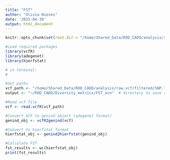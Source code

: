 ```yaml
---
title: "FST"
author: "Olivia Nieves"
date: '2025-04-30'
output: html_document
---
```


```r
knitr::opts_chunk$set(root.dir = "/home/Shared_Data/ROD_CADO/analysis/raw.vcf/filtered")
```

```r
#Load required packages
library(vcfR)
library(adegenet)
library(hierfstat)
```

```r
# in terminal:
# 
```

```r
#Set paths
vcf_path <- "/home/Shared_Data/ROD_CADO/analysis/raw.vcf/filtered/SNP.TRSdp10g1.FIL.vcf"
output <- "~/ROD_CADO/Diversity_metrics/FST_ocn"  # directory to save results
```

```r
#Read vcf file
vcf <- read.vcfR(vcf_path)
```

```r
#Convert VCF to genind object (adegenet format)
genind_obj <- vcfR2genind(vcf)
```

```r
#Convert to hierfstat format
hierfstat_obj <- genind2hierfstat(genind_obj)
```

```r
#Calculate FST
fst_results <- wc(hierfstat_obj)
print(fst_results)
```


